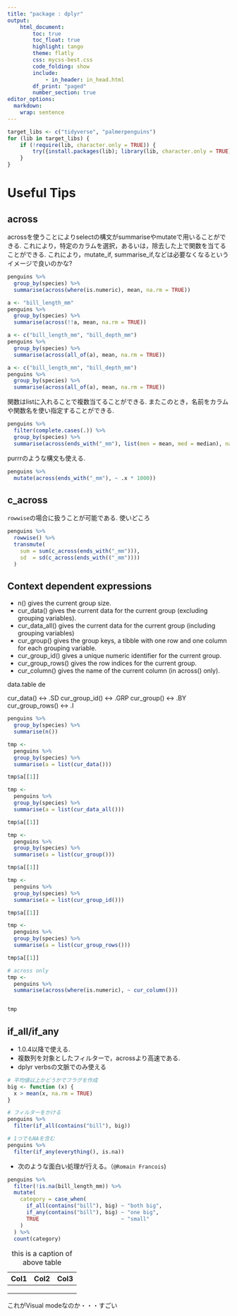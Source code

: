 ```yaml
---
title: "package : dplyr"
output:
    html_document:
        toc: true
        toc_float: true
        highlight: tango
        theme: flatly
        css: mycss-best.css
        code_folding: show
        include:
            - in_header: in_head.html
        df_print: "paged"
        number_section: true
editor_options: 
  markdown: 
    wrap: sentence
---
```


```r
target_libs <- c("tidyverse", "palmerpenguins")
for (lib in target_libs) {
    if (!require(lib, character.only = TRUE)) {
        try({install.packages(lib); library(lib, character.only = TRUE)})
    }
}

```

# Useful Tips

## across

acrossを使うことによりselectの構文がsummariseやmutateで用いることができる.
これにより，特定のカラムを選択，あるいは，除去した上で関数を当てることができる.
これにより，mutate_if, summarise_if,などは必要なくなるというイメージで良いのかな?

```r
penguins %>%
  group_by(species) %>%
  summarise(across(where(is.numeric), mean, na.rm = TRUE))
```

```r
a <- "bill_length_mm"
penguins %>%
  group_by(species) %>%
  summarise(across(!!a, mean, na.rm = TRUE))
```

```r
a <- c("bill_length_mm", "bill_depth_mm")
penguins %>%
  group_by(species) %>%
  summarise(across(all_of(a), mean, na.rm = TRUE))
```

```r
a <- c("bill_length_mm", "bill_depth_mm")
penguins %>%
  group_by(species) %>%
  summarise(across(all_of(a), mean, na.rm = TRUE))
```

関数はlistに入れることで複数当てることができる.
またこのとき，名前をカラムや関数名を使い指定することができる.

```r
penguins %>% 
  filter(complete.cases(.)) %>%
  group_by(species) %>%
  summarise(across(ends_with("_mm"), list(men = mean, med = median), na.rm = TRUE, .names = "{.col}_{.fn}"))
```

purrrのような構文も使える.

```r
penguins %>% 
  mutate(across(ends_with("_mm"), ~ .x * 1000))
```

## c_across

`rowwise`の場合に扱うことが可能である.
使いどころ

```r
penguins %>% 
  rowwise() %>%
  transmute(
    sum = sum(c_across(ends_with("_mm"))), 
    sd  = sd(c_across(ends_with(("_mm"))))
  )
```

## Context dependent expressions

-   n() gives the current group size.
-   cur_data() gives the current data for the current group (excluding grouping variables).
-   cur_data_all() gives the current data for the current group (including grouping variables)
-   cur_group() gives the group keys, a tibble with one row and one column for each grouping variable.
-   cur_group_id() gives a unique numeric identifier for the current group.
-   cur_group_rows() gives the row indices for the current group.
-   cur_column() gives the name of the current column (in across() only).

data.table de

cur_data() \<-\> .SD cur_group_id() \<-\> .GRP cur_group() \<-\> .BY cur_group_rows() \<-\> .I

```r
penguins %>% 
  group_by(species) %>% 
  summarise(n())
```

```r
tmp <- 
  penguins %>% 
  group_by(species) %>% 
  summarise(a = list(cur_data()))

tmp$a[[1]]
```

```r
tmp <- 
  penguins %>% 
  group_by(species) %>% 
  summarise(a = list(cur_data_all()))

tmp$a[[1]]
```

```r
tmp <- 
  penguins %>% 
  group_by(species) %>% 
  summarise(a = list(cur_group()))

tmp$a[[1]]
```

```r
tmp <- 
  penguins %>% 
  group_by(species) %>% 
  summarise(a = list(cur_group_id()))

tmp$a[[1]]
```

```r
tmp <- 
  penguins %>% 
  group_by(species) %>% 
  summarise(a = list(cur_group_rows()))

tmp$a[[1]]
```

```r
# across only
tmp <- 
  penguins %>% 
  summarise(across(where(is.numeric), ~ cur_column()))


tmp

```

## if_all/if_any

-   1.0.4以降で使える.
-   複数列を対象としたフィルターで，acrossより高速である.
-   dplyr verbsの文脈でのみ使える

```r
# 平均値以上かどうかでフラグを作成
big <- function (x) {
  x > mean(x, na.rm = TRUE)
}

# フィルターをかける
penguins %>% 
  filter(if_all(contains("bill"), big))
```

```r
# 1つでもNAを含む
penguins %>%
  filter(if_any(everything(), is.na))
```

-   次のような面白い処理が行える。（`@Romain Francois`)

```r
penguins %>%
  filter(!is.na(bill_length_mm)) %>%
  mutate(
    category = case_when(
      if_all(contains("bill"), big) ~ "both big", 
      if_any(contains("bill"), big) ~ "one big", 
      TRUE                          ~ "small"
    )
  ) %>%
  count(category)
```

| Col1 | Col2 | Col3 |
|:----:|:----:|:----:|
|      |      |      |
|      |      |      |
|      |      |      |

: this is a caption of above table

これがVisual modeなのか・・・すごい\
